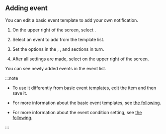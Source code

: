 ## Adding event

You can edit a basic event template to add your own notification.

1. On the upper right of the screen, select <Cmdname sid="add_alert_setting" className="uitext" />.

2. Select an event to add from the template list.

3. Set the options in the <Cmdname sid="TTL07363" className="uitext" />, <Cmdname sid="TTL07363" className="uitext" />, and <Cmdname sid="TTL07364" className="uitext" /> sections in turn.

4. After all settings are made, select <Cmdname sid="save" className="uitext" /> on the upper right of the screen.

You can see newly added events in the event list.

:::note

- To use it differently from basic event templates, edit the <Cmdname sid="event_title" className="uitext" /> item and then save it.

- For more information about the basic event templates, see [the following](#basic-template).

- For more information about the event condition setting, see [the following](#modify-event).

:::
